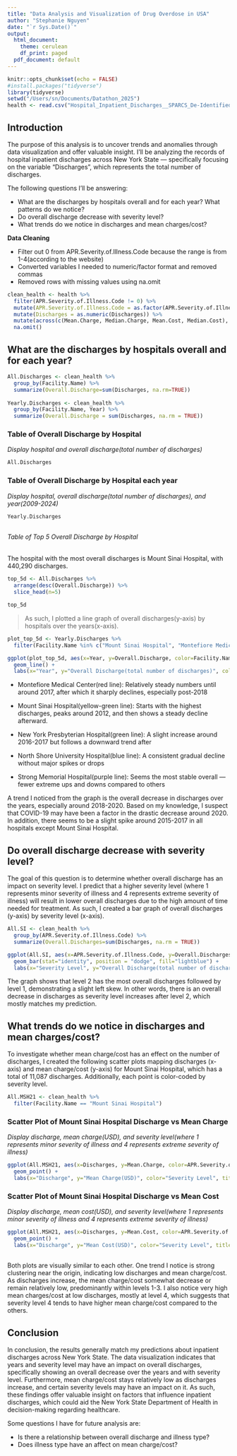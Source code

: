 ```yaml
---
title: "Data Analysis and Visualization of Drug Overdose in USA"
author: "Stephanie Nguyen"
date: "`r Sys.Date()`"
output: 
  html_document:
    theme: cerulean
    df_print: paged
  pdf_document: default
---
```


```r
knitr::opts_chunk$set(echo = FALSE)
#install.packages("tidyverse")
library(tidyverse)
setwd("/Users/sn/Documents/Datathon_2025")
health <- read.csv("Hospital_Inpatient_Discharges__SPARCS_De-Identified___Cost_Transparency__Beginning_2009_20250426.csv")
```

## Introduction

The purpose of this analysis is to uncover trends and anomalies through data visualization and offer valuable insight. I'll be analyzing the records of hospital inpatient discharges across New York State — specifically focusing on the variable "Discharges", which represents the total number of discharges.

The following questions I'll be answering:

- What are the discharges by hospitals overall and for each year? What patterns do we notice?
- Do overall discharge decrease with severity level?
- What trends do we notice in discharges and mean charges/cost?

**Data Cleaning**

- Filter out 0 from APR.Severity.of.Illness.Code because the range is from 1-4(according to the website)
- Converted variables I needed to numeric/factor format and removed commas
- Removed rows with missing values using na.omit

```r
clean_health <- health %>%
  filter(APR.Severity.of.Illness.Code != 0) %>%
  mutate(APR.Severity.of.Illness.Code = as.factor(APR.Severity.of.Illness.Code)) %>%
  mutate(Discharges = as.numeric(Discharges)) %>%
  mutate(across(c(Mean.Charge, Median.Charge, Mean.Cost, Median.Cost), ~ as.numeric(gsub(",", "", .)))) %>%
  na.omit()
```

## What are the discharges by hospitals overall and for each year? {.tabset}

```r
All.Discharges <- clean_health %>%
  group_by(Facility.Name) %>%
  summarize(Overall.Discharge=sum(Discharges, na.rm=TRUE))
  
Yearly.Discharges <- clean_health %>%
  group_by(Facility.Name, Year) %>%
  summarize(Overall.Discharge = sum(Discharges, na.rm = TRUE))
```

### Table of Overall Discharge by Hospital

*Display hospital and overall discharge(total number of discharges)*
```r
All.Discharges
```

### Table of Overall Discharge by Hospital each year

*Display hospital, overall discharge(total number of discharges), and year(2009-2024)*
```r
Yearly.Discharges
```

## 

###### Table of Top 5 Overall Discharge by Hospital

The hospital with the most overall discharges is Mount Sinai Hospital, with 440,290 discharges. 
```r
top_5d <- All.Discharges %>%
  arrange(desc(Overall.Discharge)) %>%
  slice_head(n=5)

top_5d
```

> As such, I plotted a line graph of overall discharges(y-axis) by hospitals over the years(x-axis).

```r
plot_top_5d <- Yearly.Discharges %>%
  filter(Facility.Name %in% c("Mount Sinai Hospital", "Montefiore Medical Center - Henry & Lucy Moses Div", "North Shore University Hospital", "New York Presbyterian Hospital - Columbia Presbyterian Center", "Strong Memorial Hospital"))

ggplot(plot_top_5d, aes(x=Year, y=Overall.Discharge, color=Facility.Name)) +
  geom_line() +
  labs(x="Year", y="Overall Discharge(total number of discharges)", color="Hospital", title="Line Graph of Overall Discharges by Hospitals Over the Years")
```

- Montefiore Medical Center(red line): Relatively steady numbers until around 2017, after which it sharply declines, especially post-2018

- Mount Sinai Hospital(yellow-green line): Starts with the highest discharges, peaks around 2012, and then shows a steady decline afterward.

- New York Presbyterian Hospital(green line): A slight increase around 2016-2017 but follows a downward trend after

- North Shore University Hospital(blue line): A consistent gradual decline without major spikes or drops

- Strong Memorial Hospital(purple line): Seems the most stable overall — fewer extreme ups and downs compared to others

A trend I noticed from the graph is the overall decrease in discharges over the years, especially around 2018-2020. Based on my knowledge, I suspect that COVID-19 may have been a factor in the drastic decrease around 2020. In addition, there seems to be a slight spike around 2015-2017 in all hospitals except Mount Sinai Hospital.
 
## Do overall discharge decrease with severity level? 

The goal of this question is to determine whether overall discharge has an impact on severity level. I predict that a higher severity level (where 1 represents minor severity of illness and 4 represents extreme severity of illness) will result in lower overall discharges due to the high amount of time needed for treatment. As such, I created a bar graph of overall discharges (y-axis) by severity level (x-axis).

```r
All.SI <- clean_health %>%
  group_by(APR.Severity.of.Illness.Code) %>%
  summarize(Overall.Discharges=sum(Discharges, na.rm = TRUE))

ggplot(All.SI, aes(x=APR.Severity.of.Illness.Code, y=Overall.Discharges)) +
  geom_bar(stat="identity", position = "dodge", fill="lightblue") +
  labs(x="Severity Level", y="Overall Discharge(total number of discharges", title="Bar Graph of Overall Discharges by Severity Level") 
```

The graph shows that level 2 has the most overall discharges followed by level 1, demonstrating a slight left skew. In other words, there is an overall decrease in discharges as severity level increases after level 2, which mostly matches my prediction.

## What trends do we notice in discharges and mean charges/cost? {.tabset}

To investigate whether mean charge/cost has an effect on the number of discharges, I created the following scatter plots mapping discharges (x-axis) and mean charge/cost (y-axis) for Mount Sinai Hospital, which has a total of 11,087 discharges. Additionally, each point is color-coded by severity level.
```r
All.MSH21 <- clean_health %>%
  filter(Facility.Name == "Mount Sinai Hospital")
```

### Scatter Plot of Mount Sinai Hospital Discharge vs Mean Charge

*Display discharge, mean charge(USD), and severity level(where 1 represents minor severity of illness and 4 represents extreme severity of illness)*
```r
ggplot(All.MSH21, aes(x=Discharges, y=Mean.Charge, color=APR.Severity.of.Illness.Code)) +
  geom_point() +
  labs(x="Discharge", y="Mean Charge(USD)", color="Severity Level", title="Relationship of Discharge and Mean Charge")
```

### Scatter Plot of Mount Sinai Hospital Discharge vs Mean Cost

*Display discharge, mean cost(USD), and severity level(where 1 represents minor severity of illness and 4 represents extreme severity of illness)*
```r
ggplot(All.MSH21, aes(x=Discharges, y=Mean.Cost, color=APR.Severity.of.Illness.Code)) +
  geom_point() +
  labs(x="Discharge", y="Mean Cost(USD)", color="Severity Level", title="Relationship of Discharge and Mean Cost")
```

##

Both plots are visually similar to each other. One trend I notice is strong clustering near the origin, indicating low discharges and mean charge/cost. As discharges increase, the mean charge/cost somewhat decrease or remain relatively low, predominantly within levels 1-3. I also notice very high mean charges/cost at low discharges, mostly at level 4, which suggests that severity level 4 tends to have higher mean charge/cost compared to the others.

## Conclusion
In conclusion, the results generally match my predictions about inpatient discharges across New York State. The data visualization indicates that years and severity level may have an impact on overall discharges, specifically showing an overall decrease over the years and with severity level. Furthermore, mean charge/cost stays relatively low as discharges increase, and certain severity levels may have an impact on it. As such, these findings offer valuable insight on factors that influence inpatient discharges, which could aid the New York State Department of Health in decision-making regarding healthcare.

Some questions I have for future analysis are:

- Is there a relationship between overall discharge and illness type? 
- Does illness type have an affect on mean charge/cost?


